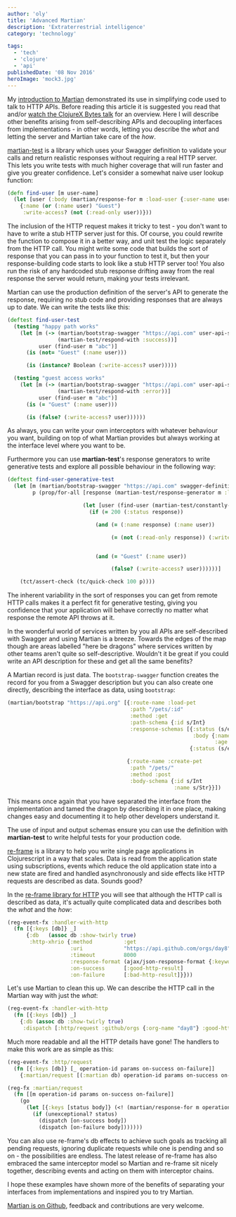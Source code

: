 ```yaml
---
author: 'oly'
title: 'Advanced Martian'
description: 'Extraterrestrial intelligence'
category: 'technology'

tags:
  - 'tech'
  - 'clojure'
  - 'api'
publishedDate: '08 Nov 2016'
heroImage: 'mock3.jpg'
---
```


My [introduction to Martian](martian.html) demonstrated its use in
simplifying code used to talk to HTTP APIs. Before reading this article
it is suggested you read that and/or [watch the ClojureX Bytes talk](https://skillsmatter.com/skillscasts/8843-clojure-bytes#video) for
an overview. Here I will describe other benefits arising from
self-describing APIs and decoupling interfaces from implementations - in
other words, letting you describe the _what_ and letting the server and
Martian take care of the _how_.

[martian-test](https://github.com/oliyh/martian/tree/master/test) is a
library which uses your Swagger definition to validate your calls and
return realistic responses without requiring a real HTTP server. This
lets you write tests with much higher coverage that will run faster and
give you greater confidence. Let's consider a somewhat naive user lookup
function:

```clojure
(defn find-user [m user-name]
  (let [user (:body (martian/response-for m :load-user {:user-name user-name}))]
    {:name (or (:name user) "Guest")
     :write-access? (not (:read-only user))}))
```

The inclusion of the HTTP request makes it tricky to test - you don't
want to have to write a stub HTTP server just for this. Of course, you
could rewrite the function to compose it in a better way, and unit test
the logic separately from the HTTP call. You might write some code that
builds the sort of response that you can pass in to your function to
test it, but then your response-building code starts to look like a stub
HTTP server too! You also run the risk of any hardcoded stub response
drifting away from the real response the server would return, making
your tests irrelevant.

Martian can use the production definition of the server's API to
generate the response, requiring no stub code and providing responses
that are always up to date. We can write the tests like this:

```clojure
(deftest find-user-test
  (testing "happy path works"
    (let [m (-> (martian/bootstrap-swagger "https://api.com" user-api-swagger-definition)
                (martian-test/respond-with :success))]
          user (find-user m "abc")]
      (is (not= "Guest" (:name user)))

      (is (instance? Boolean (:write-access? user)))))

  (testing "guest access works"
    (let [m (-> (martian/bootstrap-swagger "https://api.com" user-api-swagger-definition)
                (martian-test/respond-with :error))]
          user (find-user m "abc")]
      (is (= "Guest" (:name user)))

      (is (false? (:write-access? user))))))
```

As always, you can write your own interceptors with whatever behaviour
you want, building on top of what Martian provides but always working at
the interface level where you want to be.

Furthermore you can use **martian-test**\'s response generators to write
generative tests and explore all possible behaviour in the following
way:

```clojure
(deftest find-user-generative-test
  (let [m (martian/bootstrap-swagger "https://api.com" swagger-definition)
        p (prop/for-all [response (martian-test/response-generator m :load-user)]

                        (let [user (find-user (martian-test/constantly-respond m response))]
                          (if (= 200 (:status response))

                            (and (= (:name response) (:name user))

                                 (= (not (:read-only response)) (:write-access? user)))


                            (and (= "Guest" (:name user))

                                 (false? (:write-access? user))))))]

    (tct/assert-check (tc/quick-check 100 p))))
```

The inherent variability in the sort of responses you can get from
remote HTTP calls makes it a perfect fit for generative testing, giving
you confidence that your application will behave correctly no matter
what response the remote API throws at it.

In the wonderful world of services written by you all APIs are
self-described with Swagger and using Martian is a breeze. Towards the
edges of the map though are areas labelled \"here be dragons\" where
services written by other teams aren't quite so self-descriptive.
Wouldn't it be great if you could write an API description for these and
get all the same benefits?

A Martian record is just data. The `bootstrap-swagger` function creates
the record for you from a Swagger description but you can also create
one directly, describing the interface as data, using `bootstrap`:

```clojure
(martian/bootstrap "https://api.org" [{:route-name :load-pet
                                       :path "/pets/:id"
                                       :method :get
                                       :path-schema {:id s/Int}
                                       :response-schemas [{:status (s/eq 200)
                                                           :body {:name s/Str
                                                                  :age s/Int}}
                                                          {:status (s/eq 404)}]}

                                      {:route-name :create-pet
                                       :path "/pets/"
                                       :method :post
                                       :body-schema {:id s/Int
                                                     :name s/Str}}])
```

This means once again that you have separated the interface from the
implementation and tamed the dragon by describing it in one place,
making changes easy and documenting it to help other developers
understand it.

The use of input and output schemas ensure you can use the definition
with **martian-test** to write helpful tests for your production code.

[re-frame](https://github.com/Day8/re-frame) is a library to help you
write single page applications in Clojurescript in a way that scales.
Data is read from the application state using subscriptions, events
which reduce the old application state into a new state are fired and
handled asynchronously and side effects like HTTP requests are described
as data. Sounds good?

In the [re-frame library for HTTP](https://github.com/Day8/re-frame-http-fx) you will see that
although the HTTP call is described as data, it's actually quite
complicated data and describes both the _what_ and the _how_:

```clojure
(reg-event-fx :handler-with-http
  (fn [{:keys [db]} _]
      {:db   (assoc db :show-twirly true)
       :http-xhrio {:method          :get
                    :uri             "https://api.github.com/orgs/day8"
                    :timeout         8000
                    :response-format (ajax/json-response-format {:keywords? true})
                    :on-success      [:good-http-result]
                    :on-failure      [:bad-http-result]}}))
```

Let's use Martian to clean this up. We can describe the HTTP call in the
Martian way with just the _what_:

```clojure
(reg-event-fx :handler-with-http
  (fn [{:keys [db]} _]
    {:db (assoc db :show-twirly true)
     :dispatch [:http/request :github/orgs {:org-name "day8"} :good-http-result :bad-http-result]}))
```

Much more readable and all the HTTP details have gone! The handlers to
make this work are as simple as this:

```clojure
(reg-event-fx :http/request
  (fn [{:keys [db]} [_ operation-id params on-success on-failure]]
    {:martian/request [(:martian db) operation-id params on-success on-failure]}))

(reg-fx :martian/request
  (fn [[m operation-id params on-success on-failure]]
    (go
      (let [{:keys [status body]} (<! (martian/response-for m operation-id params))]
        (if (unexceptional? status)
          (dispatch [on-success body])
          (dispatch [on-failure body]))))))
```

You can also use re-frame's db effects to achieve such goals as tracking
all pending requests, ignoring duplicate requests while one is pending
and so on - the possibilities are endless. The latest release of
re-frame has also embraced the same interceptor model so Martian and
re-frame sit nicely together, describing events and acting on them with
interceptor chains.

I hope these examples have shown more of the benefits of separating your
interfaces from implementations and inspired you to try Martian.

[Martian is on Github](https://github.com/oliyh/martian), feedback and
contributions are very welcome.
